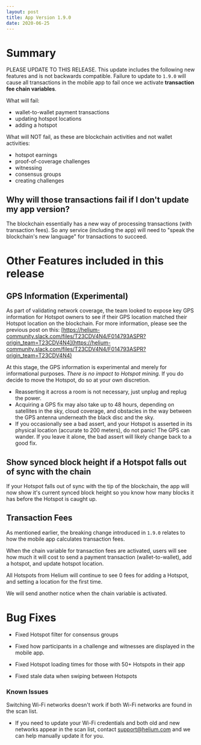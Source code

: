 ```yaml
---
layout: post
title: App Version 1.9.0
date: 2020-06-25
---
```


# Summary

PLEASE UPDATE TO THIS RELEASE. This update includes the following new features and is not backwards
compatible. Failure to update to `1.9.0` will cause all transactions in the mobile app to fail once
we activate **transaction fee chain variables**.

<!--truncate-->

What will fail:

- wallet-to-wallet payment transactions
- updating hotspot locations
- adding a hotspot

What will NOT fail, as these are blockchain activities and not wallet activities:

- hotspot earnings
- proof-of-coverage challenges
- witnessing
- consensus groups
- creating challenges

## Why will those transactions fail if I don't update my app version?

The blockchain essentially has a new way of processing transactions (with transaction fees). So any
service (including the app) will need to "speak the blockchain's new language" for transactions to
succeed.

# Other Features included in this release

## GPS Information (Experimental)

As part of validating network coverage, the team looked to expose key GPS information for Hotspot
owners to see if their GPS location matched their Hotspot location on the blockchain. For more
information, please see the previous post on this:
[https://helium-community.slack.com/files/T23CDV4N4/F014793ASPR?origin_team=T23CDV4N4](https://helium-community.slack.com/files/T23CDV4N4/F014793ASPR?origin_team=T23CDV4N4)

At this stage, the GPS information is experimental and merely for informational purposes. _There is
no impact to Hotspot mining_. If you do decide to move the Hotspot, do so at your own discretion.

- Reasserting it across a room is not necessary, just unplug and replug the power.
- Acquiring a GPS fix may also take up to 48 hours, depending on satellites in the sky, cloud
  coverage, and obstacles in the way between the GPS antenna underneath the black disc and the sky.
- If you occasionally see a bad assert, and your Hotspot is asserted in its physical location
  (accurate to 200 meters), do not panic! The GPS can wander. If you leave it alone, the bad assert
  will likely change back to a good fix.

## Show synced block height if a Hotspot falls out of sync with the chain

If your Hotspot falls out of sync with the tip of the blockchain, the app will now show it's current
synced block height so you know how many blocks it has before the Hotspot is caught up.

## Transaction Fees

As mentioned earlier, the breaking change introduced in `1.9.0` relates to how the mobile app
calculates transaction fees.

When the chain variable for transaction fees are activated, users will see how much it will cost to
send a payment transaction (wallet-to-wallet), add a hotspot, and update hotspot location.

All Hotspots from Helium will continue to see 0 fees for adding a Hotspot, and setting a location
for the first time.

We will send another notice when the chain variable is activated.

# Bug Fixes

- Fixed Hotspot filter for consensus groups

- Fixed how participants in a challenge and witnesses are displayed in the mobile app.

- Fixed Hotspot loading times for those with 50+ Hotspots in their app

- Fixed stale data when swiping between Hotspots

### Known Issues

Switching Wi-Fi networks doesn't work if both Wi-Fi networks are found in the scan list.

- If you need to update your Wi-Fi credentials and both old and new networks appear in the scan
  list, contact support@helium.com and we can help manually update it for you.

